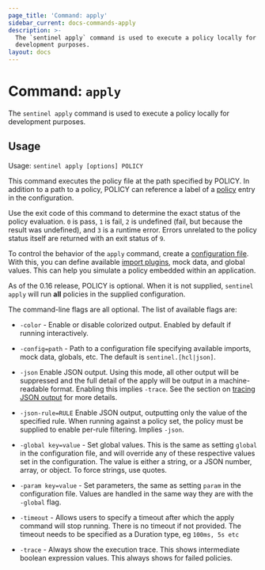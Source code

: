 ```yaml
---
page_title: 'Command: apply'
sidebar_current: docs-commands-apply
description: >-
  The `sentinel apply` command is used to execute a policy locally for
  development purposes.
layout: docs
---
```


# Command: `apply`

The `sentinel apply` command is used to execute a policy locally for development
purposes.

## Usage

Usage: `sentinel apply [options] POLICY`

This command executes the policy file at the path specified by POLICY. In
addition to a path to a policy, POLICY can reference a label of a
[policy](/sentinel/configuration#policies) entry in the configuration.

Use the exit code of this command to determine the exact status of the policy
evaluation. `0` is pass, `1` is fail, `2` is undefined (fail, but because the
result was undefined), and `3` is a runtime error. Errors unrelated to the
policy status itself are returned with an exit status of `9`.

To control the behavior of the `apply` command, create a [configuration
file](/sentinel/configuration). With this, you can define available
[import plugins](/sentinel/concepts/imports), mock data, and global values.
This can help you simulate a policy embedded within an application.

As of the 0.16 release, POLICY is optional. When it is not supplied,
`sentinel apply` will run **all** policies in the supplied configuration.

The command-line flags are all optional. The list of available flags are:

- `-color` - Enable or disable colorized output. Enabled by default if
  running interactively.

- `-config=path` - Path to a configuration file specifying available imports,
  mock data, globals, etc. The default is `sentinel.[hcl|json]`.

- `-json` Enable JSON output. Using this mode, all other output will be
  suppressed and the full detail of the apply will be output in a
  machine-readable format. Enabling this implies `-trace`. See the section on
  [tracing JSON output](/sentinel/writing/tracing#json-output) for more details.

- `-json-rule=RULE` Enable JSON output, outputting only the value of the
  specified rule. When running against a policy set, the policy must be supplied
  to enable per-rule filtering. Implies `-json`.

- `-global key=value` - Set global values. This is the same as setting `global`
  in the configuration file, and will override any of these respective values
  set in the configuration. The value is either a string, or a JSON number,
  array, or object. To force strings, use quotes.

- `-param key=value` - Set parameters, the same as setting `param` in the
  configuration file. Values are handled in the same way they are with the
  `-global` flag.

- `-timeout` - Allows users to specify a timeout after which the apply command will stop running.
  There is no timeout if not provided. The timeout needs to be specified as a Duration type, eg `100ms, 5s etc`

- `-trace` - Always show the execution trace. This shows intermediate
  boolean expression values. This always shows for failed policies.

